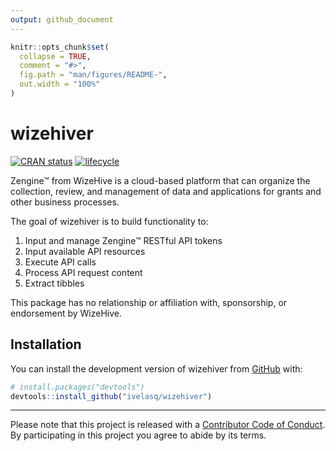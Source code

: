 ```yaml
---
output: github_document
---
```


<!-- README.md is generated from README.Rmd. Please edit that file -->

```r
knitr::opts_chunk$set(
  collapse = TRUE,
  comment = "#>",
  fig.path = "man/figures/README-",
  out.width = "100%"
)
```
# wizehiver

[![CRAN status](https://www.r-pkg.org/badges/version/wizehiver)](https://cran.r-project.org/package=wizehiver)
[![lifecycle](https://img.shields.io/badge/lifecycle-experimental-orange.svg)](https://www.tidyverse.org/lifecycle/#experimental)

Zengine™ from WizeHive is a cloud-based platform that can organize the collection, review, and management of data and applications for grants and other business processes.

The goal of wizehiver is to build functionality to:

1. Input and manage Zengine™ RESTful API tokens
2. Input available API resources
3. Execute API calls
4. Process API request content
5. Extract tibbles

This package has no relationship or affiliation with, sponsorship, or endorsement by WizeHive.

## Installation

You can install the development version of wizehiver from [GitHub](https://github.com/) with:

``` r
# install.packages("devtools")
devtools::install_github("ivelasq/wizehiver")
```

---
Please note that this project is released with a [Contributor Code of Conduct](CODE_OF_CONDUCT.md).
By participating in this project you agree to abide by its terms.
